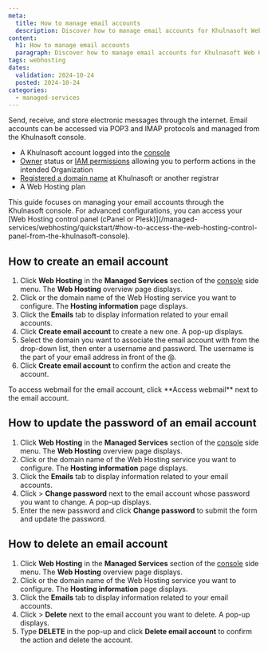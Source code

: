 ```yaml
---
meta:
  title: How to manage email accounts
  description: Discover how to manage email accounts for Khulnasoft Web Hosting plans from the console.
content:
  h1: How to manage email accounts
  paragraph: Discover how to manage email accounts for Khulnasoft Web Hosting plans from the console.
tags: webhosting
dates:
  validation: 2024-10-24
  posted: 2024-10-24
categories:
  - managed-services
---
```


Send, receive, and store electronic messages through the internet. Email accounts can be accessed via POP3 and IMAP protocols and managed from the Khulnasoft console.

<Macro id="requirements" />

- A Khulnasoft account logged into the [console](https://console.khulnasoft.com)
- [Owner](/identity-and-access-management/iam/concepts/#owner) status or [IAM permissions](/identity-and-access-management/iam/concepts/#permission) allowing you to perform actions in the intended Organization
- [Registered a domain name](/network/domains-and-dns/how-to/register-internal-domain/) at Khulnasoft or another registrar
- A Web Hosting plan

<Message type="tip">
  This guide focuses on managing your email accounts through the Khulnasoft console. For advanced configurations, you can access your [Web Hosting control panel (cPanel or Plesk)](/managed-services/webhosting/quickstart/#how-to-access-the-web-hosting-control-panel-from-the-khulnasoft-console).
</Message>

## How to create an email account

1. Click **Web Hosting** in the **Managed Services** section of the [console](https://console.khulnasoft.com/) side menu. The **Web Hosting** overview page displays.
2. Click <Icon name="seeMore" /> or the domain name of the Web Hosting service you want to configure. The **Hosting information** page displays.
3. Click the **Emails** tab to display information related to your email accounts.
4. Click **Create email account** to create a new one. A pop-up displays.
5. Select the domain you want to associate the email account with from the drop-down list, then enter a username and password.
    <Message type="tip">
        The username is the part of your email address in front of the @.
    </Message>
6. Click **Create email account** to confirm the action and create the account.

<Message type="tip">
    To access webmail for the email account, click **Access webmail** next to the email account.
</Message>


## How to update the password of an email account

1. Click **Web Hosting** in the **Managed Services** section of the [console](https://console.khulnasoft.com/) side menu. The **Web Hosting** overview page displays.
2. Click <Icon name="seeMore" /> or the domain name of the Web Hosting service you want to configure. The **Hosting information** page displays.
3. Click the **Emails** tab to display information related to your email accounts.
4. Click <Icon name="more" /> > **Change password** next to the email account whose password you want to change. A pop-up displays.
5. Enter the new password and click **Change password** to submit the form and update the password.

## How to delete an email account

1. Click **Web Hosting** in the **Managed Services** section of the [console](https://console.khulnasoft.com/) side menu. The **Web Hosting** overview page displays.
2. Click <Icon name="seeMore" /> or the domain name of the Web Hosting service you want to configure. The **Hosting information** page displays.
3. Click the **Emails** tab to display information related to your email accounts.
4. Click <Icon name="more" /> > **Delete** next to the email account you want to delete. A pop-up displays.
5. Type **DELETE** in the pop-up and click **Delete email account** to confirm the action and delete the account.
